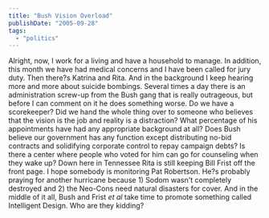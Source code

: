 ```yaml
---
title: "Bush Vision Overload"
publishDate: "2005-09-28"
tags: 
  - "politics"
---
```


Alright, now, I work for a living and have a household to manage. In addition, this month we have had medical concerns and I have been called for jury duty. Then there?s Katrina and Rita. And in the background I keep hearing more and more about suicide bombings. Several times a day there is an administration screw-up from the Bush gang that is really outrageous, but before I can comment on it he does something worse. Do we have a scorekeeper? Did we hand the whole thing over to someone who believes that the vision is the job and reality is a distraction? What percentage of his appointments have had any appropriate background at all? Does Bush believe our government has any function except distributing no-bid contracts and solidifying corporate control to repay campaign debts? Is there a center where people who voted for him can go for counseling when they wake up? Down here in Tennessee Rita is still keeping Bill Frist off the front page. I hope somebody is monitoring Pat Robertson. He?s probably praying for another hurricane because 1) Sodom wasn't completely destroyed and 2) the Neo-Cons need natural disasters for cover. And in the middle of it all, Bush and Frist _et al_ take time to promote something called Intelligent Design. Who are they kidding?

